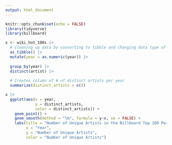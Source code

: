 ```yaml
---
output: html_document
---
```


```r
knitr::opts_chunk$set(echo = FALSE)
library(tidyverse)
library(billboard)
```

```r
x <- wiki_hot_100s |>
  # Cleaning up data by converting to tibble and changing data type of year
  as_tibble() |>
  mutate(year = as.numeric(year)) |>
  
  group_by(year) |>
  distinct(artist) |>
  
  # Creates column of # of distinct artists per year
  summarize(distinct_artists = n())
```

```r
x |>
  ggplot(aes(x = year,
             y = distinct_artists,
             color = distinct_artists)) +
    geom_point() +
    geom_smooth(method = "lm", formula = y~x, se = FALSE) +
    labs(title = "Number of Unique Artists in the Billboard Top 100 Per Year",
         x = "Year",
         y = "Number of Unique Artists",
         color = "Number of Unique Artists")
```
